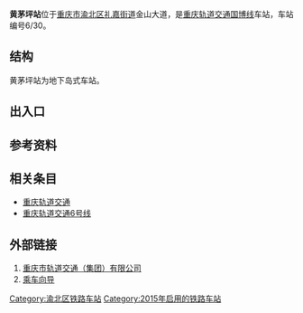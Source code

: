 {{Infobox station
|name=黄茅坪
|eng_name=Huangmaoping
|linecolour={{重庆轨道交通颜色|6}}
|image=
|caption=
|code={{重庆轨道交通车站编号||6|3|0}}
|country={{PRC}}
|borough=[[重庆市|重庆市]][[渝北区|渝北区]][[礼嘉街道|礼嘉街道]]
|address=金山大道
|coordinates={{coord|29.678857|106.527592|display=inline,title}}
|owned=[[重庆市轨道交通（集团）有限公司|重庆市轨道交通（集团）有限公司]]
|operator=[[重庆市轨道交通（集团）有限公司|重庆市轨道交通（集团）有限公司]]
|line={{重庆轨道交通线路名|国博|narrow|long}}
|levels=2层
|interchange=
|structure=地下车站
|platform=1座[[岛式站台|岛式站台]]
|tracks=2条
|exits=5个（2个暂未开通）
|opened=2015年2月28日<ref>{{cite web|url=https://weibo.com/2152519810/C6dpfed8c|title=【新站开通】好消息！6号线国博线平场站和黄茅坪站定于2月28日（周六）开通啦！|date=2015-02-27|access-date=2021-08-28|archive-date=2021-08-28|archive-url=https://web.archive.org/web/20210828121055/https://weibo.com/2152519810/C6dpfed8c|dead-url=no}}</ref>
|services={{Adjacent stations|system=重庆轨道交通
|line1=6|type1=i|left1=欢乐谷|right1=高义口
}}
|timetable={{车站首末班时刻|重庆轨道交通|黄茅坪}}
}}
'''黄茅坪站'''位于[[重庆市|重庆市]][[渝北区|渝北区]][[礼嘉街道|礼嘉街道]]金山大道，是[[重庆轨道交通|重庆轨道交通]][[重庆轨道交通国博线|国博线]]车站，车站编号6/30。

== 结构 ==
黄茅坪站为地下岛式车站。
{{城轨车站结构
|floor1=B1|label1A=站厅|text1A={{重庆轨道交通设施列表|票务|出口|2a=1‒4|无障碍电梯}}
|floor2=B2|label2A=站台|text2A={{重庆轨道交通设施列表|无障碍卫生间|无障碍电梯}}
 |map2A={{PlatformMap|I|system=重庆轨道交通|line=6|type=i|next1=欢乐谷|switchL1=13XVR|next2=高义口}}}}

== 出入口 ==
{{重庆轨道交通出口列表|
{{重庆轨道交通出口|1A|金山大道|上汽菲亚特红岩动力总成有限公司}}
{{重庆轨道交通出口|1B|金山大道|}}
{{重庆轨道交通出口|2|||closed=1}}
{{重庆轨道交通出口|3|金山大道|[[长安福特汽车有限公司|长安福特汽车有限公司]]|acc=1}}
{{重庆轨道交通出口|4|||closed=1}}
}}

== 参考资料 ==
{{reflist}}

== 相关条目 ==
*[[重庆轨道交通|重庆轨道交通]]
*[[重庆轨道交通6号线|重庆轨道交通6号线]]

==外部链接==
#[https://www.cqmetro.cn 重庆市轨道交通（集团）有限公司]{{Wayback|url=https://www.cqmetro.cn/ |date=20210523085253 }}
#[https://www.cqmetro.cn/yyfw/ccxd/default_1.shtml 乘车向导]{{Wayback|url=https://www.cqmetro.cn/yyfw/ccxd/default_1.shtml |date=20210523085318 }}

{{重庆轨道交通国博线}}
[[Category:渝北区铁路车站|Category:渝北区铁路车站]]
[[Category:2015年启用的铁路车站|Category:2015年启用的铁路车站]]